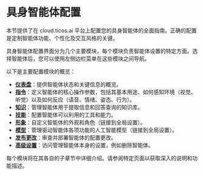# 具身智能体配置

本节提供了在 cloud.ticos.ai 平台上配置您的具身智能体的全面指南。正确的配置是定制智能体功能、个性化及交互风格的关键。

具身智能体配置界面分为几个主要模块，每个模块负责智能体设置的特定方面。选择智能体后，您可以使用左侧边栏菜单在这些模块之间导航。

以下是主要配置模块的概览：

- **[仪表盘](./agent-dashboard.mdx)**：提供智能体状态和关键信息的概览。
- **[指令](./agent-instructions)**：定义智能体的核心操作参数，包括其基本用途、如何感知环境（视觉、听觉）以及如何反应（语音、情绪、姿态、行为）。
- **[知识](./agent-knowledge.mdx)**：管理智能体用于提取信息和回答查询的知识库。
- **[技能](./agent-skills.mdx)**：配置智能体可以利用的工具和能力。
- **[形象](./agent-avatars.mdx)**：自定义智能体的外观和角色（链接到全局设置）。
- **[模型](./agent-models.mdx)**：管理驱动智能体各项功能的人工智能模型（链接到全局设置）。
- **[发布更改](./agent-publish.mdx)**：审查并部署智能体的配置更改。
- **[高级设置](./agent-advanced-settings.mdx)**：访问管理智能体本身的设置，例如删除智能体。

每个模块将在其各自的子章节中详细介绍。请参阅特定页面以获取深入的说明和功能描述。

